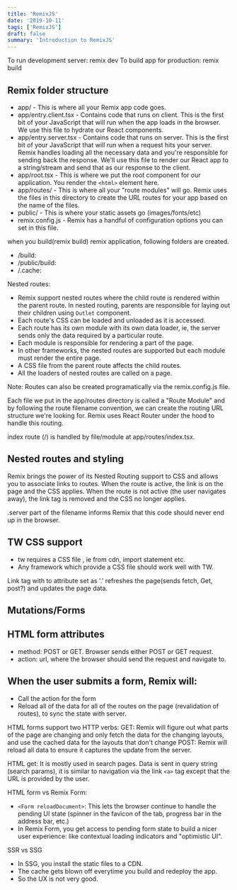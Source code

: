 ```yaml
---
title: 'RemixJS'
date: '2019-10-11'
tags: ['RemixJS']
draft: false
summary: 'Introduction to RemixJS'
---
```


To run development server: remix dev
To build app for production: remix build

## Remix folder structure

- app/ - This is where all your Remix app code goes.
- app/entry.client.tsx - Contains code that runs on client. This is the first bit of your JavaScript that will run when the app loads in the browser. We use this file to hydrate our React components.
- app/entry.server.tsx - Contains code that runs on server. This is the first bit of your JavaScript that will run when a request hits your server. Remix handles loading all the necessary data and you're responsible for sending back the response. We'll use this file to render our React app to a string/stream and send that as our response to the client.
- app/root.tsx - This is where we put the root component for our application. You render the `<html>` element here.
- app/routes/ - This is where all your "route modules" will go. Remix uses the files in this directory to create the URL routes for your app based on the name of the files.
- public/ - This is where your static assets go (images/fonts/etc)
- remix.config.js - Remix has a handful of configuration options you can set in this file.

when you build(remix build) remix application, following folders are created.

- /build:
- /public/build:
- /.cache:

Nested routes:

- Remix support nested routes where the child route is rendered within the parent route. In nested routing, parents are responsible for laying out their children using `Outlet` component.
- Each route's CSS can be loaded and unloaded as it is accessed.
- Each route has its own module with its own data loader, ie, the server sends only the data required by a particular route.
- Each module is responsible for rendering a part of the page.
- In other frameworks, the nested routes are supported but each module must render the entire page.
- A CSS file from the parent route affects the child routes.
- All the loaders of nested routes are called on a page.

Note: Routes can also be created programatically via the remix.config.js file.

Each file we put in the app/routes directory is called a "Route Module" and by following the route filename convention, we can create the routing URL structure we're looking for. Remix uses React Router under the hood to handle this routing.

index route (/) is handled by file/module at app/routes/index.tsx.

## Nested routes and styling

Remix brings the power of its Nested Routing support to CSS and allows you to associate links to routes. When the route is active, the link is on the page and the CSS applies. When the route is not active (the user navigates away), the link tag is removed and the CSS no longer applies.

.server part of the filename informs Remix that this code should never end up in the browser.

## TW CSS support

- tw requires a CSS file , ie from cdn, import statement etc.
- Any framework which provide a CSS file should work well with TW.

Link tag with to attribute set as '.' refreshes the page(sends fetch, Get, post?) and updates the page data.

## Mutations/Forms

## HTML form attributes

- method: POST or GET. Browser sends either POST or GET request.
- action: url, where the browser should send the request and navigate to.

## When the user submits a form, Remix will:

- Call the action for the form
- Reload all of the data for all of the routes on the page (revalidation of routes), to sync the state with server.

HTML forms support two HTTP verbs:
GET: Remix will figure out what parts of the page are changing and only fetch the data for the changing layouts, and use the cached data for the layouts that don't change
POST: Remix will reload all data to ensure it captures the update from the server.

HTML get: It is mostly used in search pages. Data is sent in query string (search params), it is similar to navigation via the link `<a>` tag except that the URL is provided by the user.

HTML form vs Remix Form:

- `<Form reloadDocument>`: This lets the browser continue to handle the pending UI state (spinner in the favicon of the tab, progress bar in the address bar, etc.)
- In Remix Form, you get access to pending form state to build a nicer user experience: like contextual loading indicators and "optimistic UI".

SSR vs SSG

- In SSG, you install the static files to a CDN.
- The cache gets blown off everytime you build and redeploy the app.
- So the UX is not very good.
